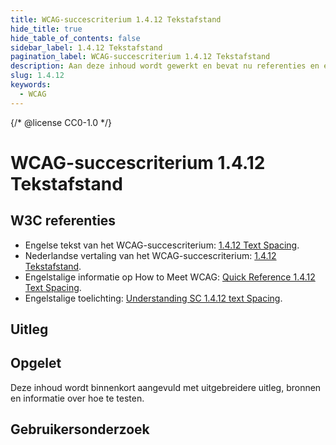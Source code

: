 ```yaml
---
title: WCAG-succescriterium 1.4.12 Tekstafstand
hide_title: true
hide_table_of_contents: false
sidebar_label: 1.4.12 Tekstafstand
pagination_label: WCAG-succescriterium 1.4.12 Tekstafstand
description: Aan deze inhoud wordt gewerkt en bevat nu referenties en een korte samenvatting.
slug: 1.4.12
keywords:
  - WCAG
---
```


{/* @license CC0-1.0 */}


# WCAG-succescriterium 1.4.12 Tekstafstand

## W3C referenties

- Engelse tekst van het WCAG-succescriterium: [<span lang="en">1.4.12 Text Spacing</span>](https://www.w3.org/TR/WCAG22/#text-spacing).
- Nederlandse vertaling van het WCAG-succescriterium: [1.4.12 Tekstafstand](https://www.w3.org/Translations/WCAG22-nl/#tekstafstand).
- Engelstalige informatie op <span lang="en">How to Meet WCAG</span>: [<span lang="en">Quick Reference 1.4.12 Text Spacing</span>](https://www.w3.org/WAI/WCAG22/quickref/#text-spacing).
- Engelstalige toelichting: [<span lang="en">Understanding SC 1.4.12 text Spacing</span>](https://www.w3.org/WAI/WCAG22/Understanding/text-spacing.html).

## Uitleg

<Summary />

## Opgelet

Deze inhoud wordt binnenkort aangevuld met uitgebreidere uitleg, bronnen en informatie over hoe te testen.

## Gebruikersonderzoek

<CTAGebruikersonderzoek />

<WCAGFooterInfo />
